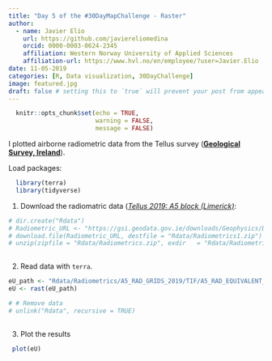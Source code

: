 ```yaml
---
title: "Day 5 of the #30DayMapChallenge - Raster"
author: 
  - name: Javier Elío
    url: https://github.com/javiereliomedina
    orcid: 0000-0003-0624-2345
    affiliation: Western Norway University of Applied Sciences
    affiliation-url: https://www.hvl.no/en/employee/?user=Javier.Elio 
date: 11-05-2019
categories: [R, Data visualization, 30DayChallenge]
image: featured.jpg
draft: false # setting this to `true` will prevent your post from appearing on your listing page until you're ready!
---
```


```r

  knitr::opts_chunk$set(echo = TRUE,
                        warning = FALSE,
                        message = FALSE)
```

I plotted airborne radiometric data from the Tellus survey ([**Geological Survey, Ireland**](https://www.gsi.ie/en-ie/programmes-and-projects/tellus/research/Pages/Radon.aspx)).

Load packages:

```r
  
  library(terra)
  library(tidyverse)


```

1.  Download the radiomatric data ([*Tellus 2019: A5 block (Limerick)*](https://www.gsi.ie/en-ie/data-and-maps/Pages/Geophysics.aspx#Tellus2019Limerick):

```r

# dir.create("Rdata")
# Radiometric_URL <- "https://gsi.geodata.gov.ie/downloads/Geophysics/Data/GSI_Tellus_A5_RAD_GRIDS_2019.zip"
# download.file(Radiometric_URL, destfile = "Rdata/Radiometrics1.zip")
# unzip(zipfile = "Rdata/Radiometrics.zip", exdir   = "Rdata/Radiometrics")
  
```

2.  Read data with `terra`.

```r

eU_path <- "Rdata/Radiometrics/A5_RAD_GRIDS_2019/TIF/A5_RAD_EQUIVALENT_URANIUM.tif"
eU <- rast(eU_path)

# # Remove data
# unlink("Rdata", recursive = TRUE)
  
```

3.  Plot the results

```r

 plot(eU)
  
```
